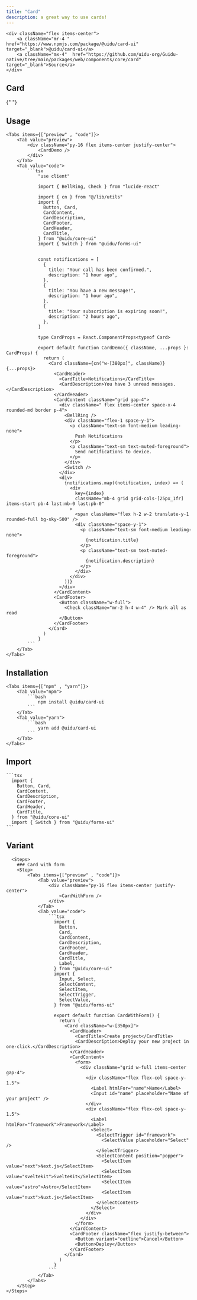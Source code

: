 ```yaml
---
title: "Card"
description: a great way to use cards!
---
```



    <div className="flex items-center">
        <a className="mr-4 " href="https://www.npmjs.com/package/@uidu/card-ui" target="_blank">@uidu/card-ui</a>
        <a className="mx-4"  href="https://github.com/uidu-org/Guidu-native/tree/main/packages/web/components/core/card" target="_blank">Source</a>
    </div>

## Card

{" "}
<CardDemo />

## Usage

    <Tabs items={["preview" , "code"]}>
        <Tab value="preview">
            <div className="py-16 flex items-center justify-center">
                <CardDemo />
            </div>
        </Tab>
        <Tab value="code">
            ```tsx
                "use client"

                import { BellRing, Check } from "lucide-react"

                import { cn } from "@/lib/utils"
                import {
                  Button, Card,
                  CardContent,
                  CardDescription,
                  CardFooter,
                  CardHeader,
                  CardTitle,
                } from "@uidu/core-ui"
                import { Switch } from "@uidu/forms-ui"


                const notifications = [
                  {
                    title: "Your call has been confirmed.",
                    description: "1 hour ago",
                  },
                  {
                    title: "You have a new message!",
                    description: "1 hour ago",
                  },
                  {
                    title: "Your subscription is expiring soon!",
                    description: "2 hours ago",
                  },
                ]

                type CardProps = React.ComponentProps<typeof Card>

                export default function CardDemo({ className, ...props }: CardProps) {
                  return (
                    <Card className={cn("w-[380px]", className)} {...props}>
                      <CardHeader>
                        <CardTitle>Notifications</CardTitle>
                        <CardDescription>You have 3 unread messages.</CardDescription>
                      </CardHeader>
                      <CardContent className="grid gap-4">
                        <div className=" flex items-center space-x-4 rounded-md border p-4">
                          <BellRing />
                          <div className="flex-1 space-y-1">
                            <p className="text-sm font-medium leading-none">
                              Push Notifications
                            </p>
                            <p className="text-sm text-muted-foreground">
                              Send notifications to device.
                            </p>
                          </div>
                          <Switch />
                        </div>
                        <div>
                          {notifications.map((notification, index) => (
                            <div
                              key={index}
                              className="mb-4 grid grid-cols-[25px_1fr] items-start pb-4 last:mb-0 last:pb-0"
                            >
                              <span className="flex h-2 w-2 translate-y-1 rounded-full bg-sky-500" />
                              <div className="space-y-1">
                                <p className="text-sm font-medium leading-none">
                                  {notification.title}
                                </p>
                                <p className="text-sm text-muted-foreground">
                                  {notification.description}
                                </p>
                              </div>
                            </div>
                          ))}
                        </div>
                      </CardContent>
                      <CardFooter>
                        <Button className="w-full">
                          <Check className="mr-2 h-4 w-4" /> Mark all as read
                        </Button>
                      </CardFooter>
                    </Card>
                  )
                }
            ```
        </Tab>
    </Tabs>

## Installation

    <Tabs items={["npm" , "yarn"]}>
        <Tab value="npm">
            ```bash
                npm install @uidu/card-ui
            ```
        </Tab>
        <Tab value="yarn">
            ```bash
                yarn add @uidu/card-ui
            ```
        </Tab>
    </Tabs>

## Import

    ```tsx
      import {
        Button, Card,
        CardContent,
        CardDescription,
        CardFooter,
        CardHeader,
        CardTitle,
      } from "@uidu/core-ui"
      import { Switch } from "@uidu/forms-ui"
    ```

## Variant

      <Steps>
        ### Card with form
        <Step>
            <Tabs items={["preview" , "code"]}>
                <Tab value="preview">
                    <div className="py-16 flex items-center justify-center">
                        <CardWithForm />
                    </div>
                </Tab>
                <Tab value="code">
                    ```tsx
                      import {
                        Button,
                        Card,
                        CardContent,
                        CardDescription,
                        CardFooter,
                        CardHeader,
                        CardTitle,
                        Label,
                      } from "@uidu/core-ui"
                      import {
                        Input, Select,
                        SelectContent,
                        SelectItem,
                        SelectTrigger,
                        SelectValue,
                      } from "@uidu/forms-ui"

                      export default function CardWithForm() {
                        return (
                          <Card className="w-[350px]">
                            <CardHeader>
                              <CardTitle>Create project</CardTitle>
                              <CardDescription>Deploy your new project in one-click.</CardDescription>
                            </CardHeader>
                            <CardContent>
                              <form>
                                <div className="grid w-full items-center gap-4">
                                  <div className="flex flex-col space-y-1.5">
                                    <Label htmlFor="name">Name</Label>
                                    <Input id="name" placeholder="Name of your project" />
                                  </div>
                                  <div className="flex flex-col space-y-1.5">
                                    <Label htmlFor="framework">Framework</Label>
                                    <Select>
                                      <SelectTrigger id="framework">
                                        <SelectValue placeholder="Select" />
                                      </SelectTrigger>
                                      <SelectContent position="popper">
                                        <SelectItem value="next">Next.js</SelectItem>
                                        <SelectItem value="sveltekit">SvelteKit</SelectItem>
                                        <SelectItem value="astro">Astro</SelectItem>
                                        <SelectItem value="nuxt">Nuxt.js</SelectItem>
                                      </SelectContent>
                                    </Select>
                                  </div>
                                </div>
                              </form>
                            </CardContent>
                            <CardFooter className="flex justify-between">
                              <Button variant="outline">Cancel</Button>
                              <Button>Deploy</Button>
                            </CardFooter>
                          </Card>
                        )
                      }
                    ```
                </Tab>
            </Tabs>
        </Step>
    </Steps>
